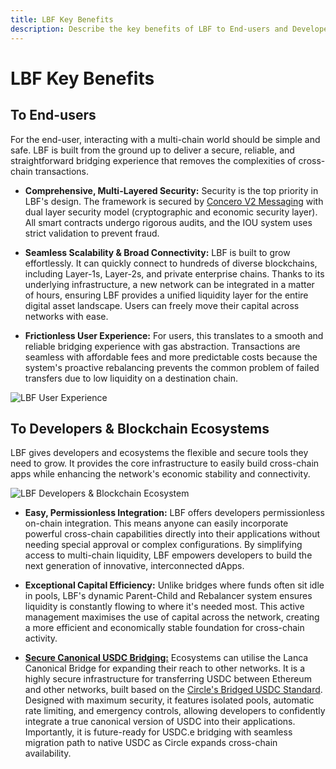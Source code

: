 ```yaml
---
title: LBF Key Benefits
description: Describe the key benefits of LBF to End-users and Developers & Blockchain Ecosystems.
---
```


# LBF Key Benefits

## To End-users

For the end-user, interacting with a multi-chain world should be simple and safe. LBF is built from the ground up to deliver a secure, reliable, and straightforward bridging experience that removes the complexities of cross-chain transactions.

* **Comprehensive, Multi-Layered Security:** Security is the top priority in LBF's design. The framework is secured by [Concero V2 Messaging](https://docs.concero.io/introduction/concero-differences) with dual layer security model (cryptographic and economic security layer). All smart contracts undergo rigorous audits, and the IOU system uses strict validation to prevent fraud.

* **Seamless Scalability & Broad Connectivity:** LBF is built to grow effortlessly. It can quickly connect to hundreds of diverse blockchains, including Layer-1s, Layer-2s, and private enterprise chains. Thanks to its underlying infrastructure, a new network can be integrated in a matter of hours, ensuring LBF provides a unified liquidity layer for the entire digital asset landscape. Users can freely move their capital across networks with ease.

* **Frictionless User Experience:** For users, this translates to a smooth and reliable bridging experience with gas abstraction. Transactions are seamless with affordable fees and more predictable costs because the system's proactive rebalancing prevents the common problem of failed transfers due to low liquidity on a destination chain.

![LBF User Experience](../introduction/lbf-user-experience.png)

## To Developers & Blockchain Ecosystems

LBF gives developers and ecosystems the flexible and secure tools they need to grow. It provides the core infrastructure to easily build cross-chain apps while enhancing the network's economic stability and connectivity.

![LBF Developers & Blockchain Ecosystem](../introduction/lbf-dev-ecosystem-growth.png)

* **Easy, Permissionless Integration:** LBF offers developers permissionless on-chain integration. This means anyone can easily incorporate powerful cross-chain capabilities directly into their applications without needing special approval or complex configurations. By simplifying access to multi-chain liquidity, LBF empowers developers to build the next generation of innovative, interconnected dApps.

* **Exceptional Capital Efficiency:** Unlike bridges where funds often sit idle in pools, LBF's dynamic Parent-Child and Rebalancer system ensures liquidity is constantly flowing to where it's needed most. This active management maximises the use of capital across the network, creating a more efficient and economically stable foundation for cross-chain activity.

* [**Secure Canonical USDC Bridging:**](/lanca-canonical-bridge/overview) Ecosystems can utilise the Lanca Canonical Bridge for expanding their reach to other networks. It is a highly secure infrastructure for transferring USDC between Ethereum and other networks, built based on the [Circle's Bridged USDC Standard](https://www.circle.com/bridged-usdc). Designed with maximum security, it features isolated pools, automatic rate limiting, and emergency controls, allowing developers to confidently integrate a true canonical version of USDC into their applications. Importantly, it is future-ready for USDC.e bridging with seamless migration path to native USDC as Circle expands cross-chain availability.